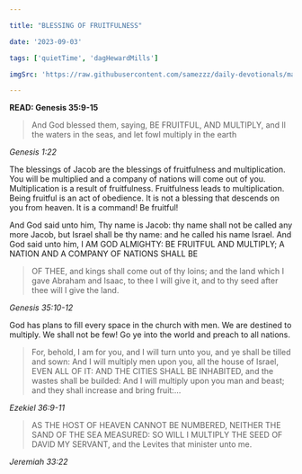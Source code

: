 ```yaml
---

title: "BLESSING OF FRUITFULNESS"

date: '2023-09-03'

tags: ['quietTime', 'dagHewardMills']

imgSrc: 'https://raw.githubusercontent.com/samezzz/daily-devotionals/main/images/evangelist-dag.jpg'

---
```


**READ: Genesis 35:9-15**

>And God blessed them, saying, BE FRUITFUL, AND MULTIPLY, and ll the waters in the seas, and let fowl multiply in the earth

*Genesis 1:22*

The blessings of Jacob are the blessings of fruitfulness and multiplication. You will be multiplied and a company of nations will come out of you. Multiplication is a result of fruitfulness. Fruitfulness leads to multiplication. Being fruitful is an act of obedience. It is not a blessing that descends on you from heaven. It is a command! Be fruitful!

And God said unto him, Thy name is Jacob: thy name shall not be called any more Jacob, but Israel shall be thy name: and he called his name Israel. And God said unto him, I AM GOD ALMIGHTY: BE FRUITFUL AND MULTIPLY; A NATION AND A COMPANY OF NATIONS SHALL BE

>OF THEE, and kings shall come out of thy loins; and the land which I gave Abraham and Isaac, to thee I will give it, and to thy seed after thee will I give the land.

*Genesis 35:10-12*

God has plans to fill every space in the church with men. We are destined to multiply. We shall not be few! Go ye into the world and preach to all nations.

>For, behold, I am for you, and I will turn unto you, and ye shall be tilled and sown: And I will multiply men upon you, all the house of Israel, EVEN ALL OF IT: AND THE CITIES SHALL BE INHABITED, and the wastes shall be builded: And I will multiply upon you man and beast; and they shall increase and bring fruit:...

*Ezekiel 36:9-11*

>AS THE HOST OF HEAVEN CANNOT BE NUMBERED, NEITHER THE SAND OF THE SEA MEASURED: SO WILL I MULTIPLY THE SEED OF DAVID MY SERVANT, and the Levites that minister unto me.

*Jeremiah 33:22*
